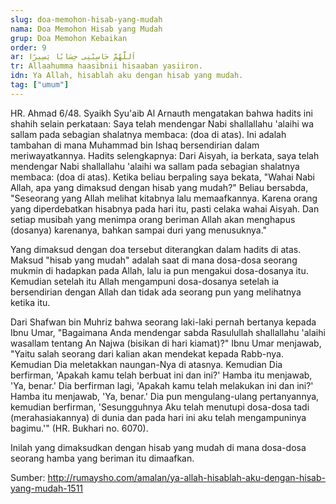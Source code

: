 ```yaml
---
slug: doa-memohon-hisab-yang-mudah
nama: Doa Memohon Hisab yang Mudah
grup: Doa Memohon Kebaikan
order: 9
ar: اَللَّهُمَّ حَاسِبْنِى حِسَابًا يَسِيرًا
tr: Allaahumma haasibnii hisaaban yasiiron.
idn: Ya Allah, hisablah aku dengan hisab yang mudah.
tag: ["umum"]
---
```


HR. Ahmad 6/48. Syaikh Syu'aib Al Arnauth mengatakan bahwa hadits ini shahih selain perkataan: Saya telah mendengar Nabi shallallahu 'alaihi wa sallam pada sebagian shalatnya membaca: (doa di atas). Ini adalah tambahan di mana Muhammad bin Ishaq bersendirian dalam meriwayatkannya.
Hadits selengkapnya:
Dari Aisyah, ia berkata, saya telah mendengar Nabi shallallahu 'alaihi wa sallam pada sebagian shalatnya membaca: (doa di atas). Ketika beliau berpaling saya bekata, "Wahai Nabi Allah, apa yang dimaksud dengan hisab yang mudah?" Beliau bersabda, "Seseorang yang Allah melihat kitabnya lalu memaafkannya. Karena orang yang diperdebatkan hisabnya pada hari itu, pasti celaka wahai Aisyah. Dan setiap musibah yang menimpa orang beriman Allah akan menghapus (dosanya) karenanya, bahkan sampai duri yang menusuknya."

Yang dimaksud dengan doa tersebut diterangkan dalam hadits di atas. Maksud "hisab yang mudah" adalah saat di mana dosa-dosa seorang mukmin di hadapkan pada Allah, lalu ia pun mengakui dosa-dosanya itu. Kemudian setelah itu Allah mengampuni dosa-dosanya setelah ia bersendirian dengan Allah dan tidak ada seorang pun yang melihatnya ketika itu.

Dari Shafwan bin Muhriz bahwa seorang laki-laki pernah bertanya kepada Ibnu Umar, "Bagaimana Anda mendengar sabda Rasulullah shallallahu 'alaihi wasallam tentang An Najwa (bisikan di hari kiamat)?" Ibnu Umar menjawab, "Yaitu salah seorang dari kalian akan mendekat kepada Rabb-nya. Kemudian Dia meletakkan naungan-Nya di atasnya. Kemudian Dia berfirman, 'Apakah kamu telah berbuat ini dan ini?' Hamba itu menjawab, 'Ya, benar.' Dia berfirman lagi, 'Apakah kamu telah melakukan ini dan ini?' Hamba itu menjawab, 'Ya, benar.' Dia pun mengulang-ulang pertanyannya, kemudian berfirman, 'Sesungguhnya Aku telah menutupi dosa-dosa tadi (merahasiakannya) di dunia dan pada hari ini aku telah mengampuninya bagimu.'" (HR. Bukhari no. 6070).

Inilah yang dimaksudkan dengan hisab yang mudah di mana dosa-dosa seorang hamba yang beriman itu dimaafkan.


Sumber: http://rumaysho.com/amalan/ya-allah-hisablah-aku-dengan-hisab-yang-mudah-1511
